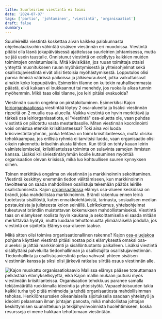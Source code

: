 ```yaml
---
title: Suurleirien viestintä ei toimi
date: '2024-07-07'
tags: ['partio', 'johtaminen', 'viestintä', 'organisaatiot']
draft: false
summary:
---
```


Suurleireillä viestintä koskettaa aivan kaikkea palokunnasta ohjelmalaaksoihin vähintää sisäisen viestinnän eri muodoissa. Viestintä pitäisi olla läsnä jokapäiväisessä ajattelussa suurleirien johtamisessa, mutta se jää usein taustalle. Onnistunut viestintä on edellytys kaikkien muiden toimintojen onnistumiselle. Mitä kävisikään, jos ruuan toimittaja ottaisi yhteyttä muonitukseen ruuan myöhästymisestä ja yhteisohjelmat sekä osallistujaviestintä eivät olisi tietoisia myöhästymisestä. Lopputulos olisi parvia ihmisiä väärissä paikoissa ja jälkiseuraukset, jotka vaikuttaisivat ainakin koko loppupäivän. Esimerkin tilanne on kuitekin rauhallisemmasta päästä, eikä kukaan ei loukkaannut tai menehdy, jos ruokailu alkaa tunnin myöhemmin. Mikä taas olisi tilanne, jos leiri pitäisi evakuoida?

Viestinnän suurin ongelma on pirstaloituminen. Esimerkiksi Kajon [leiriorganisaatiossa](https://kajo2022.fi/yhteystiedot/) viestintää löytyy 2 osa-alueelta ja lisäksi viestinnän rippeitä on 2 muulla osa-alueella. Vaikka viestintä on hyvin merkittävä ja tärkeä osa leiriorganisaatiota, ei "viestintä" osa-aluetta ole, vaan puhdas viestintä on piilotettu vasta mestaritasolle. Miten viestinnän koordinointi voisi onnistua etenkin kriisitilanteessa? Toki aina voi luoda kriisiviestintäryhmän, jonka tehtävä on toimi kriisitilanteessa, mutta olisiko tehokkaampaa, jos erillisiä ryhmiä ei tarvitsisi luoda, vaan organisaatio olisi oikein rakennettu kriiseihin alusta lähtien. Kun töitä on tehty kauan leirin valmistelemiseksi, kriisitilanteissa toiminta on sulavinta samojen ihmisten kanssa. Lisäksi kriisiviestintäryhmän koolle kutsuminen myöntää organisaation olevan kriisissä, mikä luo kohtuullisen suuren kynnyksen siihen.

Toinen merkittävä ongelma on viestinnän ja markkinoinnin sekoittaminen. Viestintä keskittyy enemmän tiedon välittämiseen, kun markkinoinnin tavoitteena on saada mahdollinen osallistuja tekemään päätös leirille osallistumisesta. Kajon [organisaatiossa](https://kajo2022.fi/yhteystiedot/) elämys osa-alueen keskiössä on brändi, joka mahdollistaa markkinoinnin. Brändi rakentuu ennen leiriä tuotetusta sisällöstä, kuten ennakkotehtävistä, tarinasta, sosiaalisen median postauksista ja julisteesta kolon seinällä. Leirikokemus, yhteisohjelmat tukeutuvat brändiin muistettavan kokemuksen mahdollistamiseksi. Viestintä taas on elämyksen roolista hyvin kaukana ja sekoittamisella ei saada mitään merkittävää hyötyä, mutta luodaan tehottomuutta ylimääräisellä johdolla, jos viestintä on sijoitettu Elämys osa-alueen taakse.

Mikä sitten olisi toimiva organisaationallinen rakenne? Kajon [osa-aluejakoa](https://kajo2022.fi/yhteystiedot/) pohjana käyttäen viestintä pitäisi nostaa pois elämyksestä omaksi osa-alueeksi ja jättää markkinointi ja sisällöntuotanto paikalleen. Lisäksi viestintä sisällyttäisi palveluilta tiedonhallinnan ja osallistujilta osallistujaviestinnän. Tiedonhallinta ja osallistujaviestintä pelaa vahvasti yhteen sisäisen viestinnän kanssa ja siksi olisi järkevä ratkaisu siirtää osuus viestinnän alle.

![Kajon muokattu organisaatiokaavio](/static/images/viestinta_organisaatio.png)
Mallissa elämys pääsee toteuttamaan pelkästään elämyksellisyyttä, eikä Kajon mallin mukaan joutuisi myös viestimään kriisitilanteissa. Organisaation tehokkuus paranee samalla tekijämäärällä ruokkimalla ideointia ja yhteistyötä. Vapaaehtoisuuden takia kaikki turha työ pitää minimoida ja tehdä organisaatiosta mahdollisimman tehokas. Henkilöresurssien oikeanlaisella sijoituksella saadaan yhteistyö ja ideointi pelaamaan ilman johtajan panosta, mikä mahdollistaa johtajan keskittymisen suunnitteluun ja tekijähyvinvoinnista huolehtimiseen, koska resursseja ei mene hukkaan tehottomaan viestintään.
